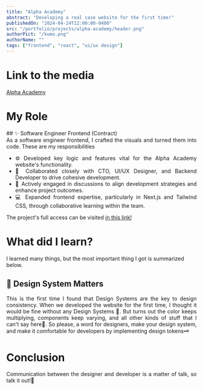 ```yaml
---
title: "Alpha Academy"
abstract: "Developing a real case website for the first time!"
publishedOn: "2024-04-24T12:00:00-0400"
src: "/portfolio/projects/alpha-academy/header.png"
authorPict: "/kumo.png"
authorName: ""
tags: ["frontend", "react", "ui/ux design"]
---
```


# Link to the media

[Alpha Academy](https://www.instagram.com/alpha.academy_official/)

# My Role

<div align="justify"></div>
## ✨ Software Engineer Frontend (Contract)

<div align="justify">
As a software engineer frontend, I crafted the visuals and turned them into code. These are my responsibilities

- ⚙️ Developed key logic and features vital for the Alpha Academy website's functionality.
- 🤝 Collaborated closely with CTO, UI/UX Designer, and Backend Developer to drive cohesive development.
- 💬 Actively engaged in discussions to align development strategies and enhance project outcomes.
- 💻 Expanded frontend expertise, particularly in Next.js and Tailwind CSS, through collaborative learning within the team.

The project's full access can be visited [in this link!](https://www.figma.com/design/u5NhRuBk3QtPbtPuxyZlzM/Portfolio?node-id=248-4505&p=f&t=NTNrCEdXo9EUU3Kj-0)

</div>

# What did I learn?

I learned many things, but the most important thing I got is summarized below.

## 🎨 Design System Matters

<div align="justify">
  This is the first time I found that Design Systems are the key to design
  consistency. When we developed the website for the first time, I thought it
  would be fine without any Design Systems 🥹. But turns out the color keeps
  multiplying, components keep varying, and all other kinds of stuff that I
  can't say here🤯. So please, a word for designers, make your design system,
  and make it comfortable for developers by implementing design tokens🗝️
</div>

# Conclusion

<div align="justify">
  Communication between the designer and developer is a matter of talk, so talk
  it out!💞
</div>
